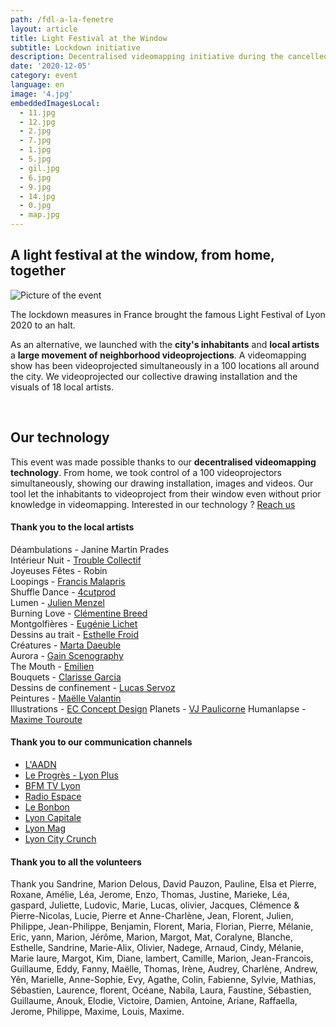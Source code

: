 ```yaml
---
path: /fdl-a-la-fenetre
layout: article
title: Light Festival at the Window
subtitle: Lockdown initiative
description: Decentralised videomapping initiative during the cancelled Light Festival of Lyon 2020
date: '2020-12-05'
category: event
language: en
image: '4.jpg'
embeddedImagesLocal:
  - 11.jpg
  - 12.jpg
  - 2.jpg
  - 7.jpg
  - 1.jpg
  - 5.jpg
  - gil.jpg
  - 6.jpg
  - 9.jpg
  - 14.jpg
  - 0.jpg
  - map.jpg
---
```


## A light festival at the window, from home, together

![Picture of the event](4.jpg)

The lockdown measures in France brought the famous Light Festival of Lyon 2020 to an halt.

As an alternative, we launched with the **city's inhabitants** and **local artists** a **large movement of neighborhood videoprojections**. A videomapping show has been videoprojected simultaneously in a 100 locations all around the city. We videoprojected our collective drawing installation and the visuals of 18 local artists.

<br/>

 <ImageGrid props={props}/>

## Our technology

This event was made possible thanks to our **decentralised videomapping technology**. From home, we took control of a 100 videoprojectors simultaneously, showing our drawing installation, images and videos. Our tool let the inhabitants to videoproject from their window even without prior knowledge in videomapping. Interested in our technology ? [Reach us](/contact)

#### Thank you to the local artists

Déambulations - Janine Martin Prades  
Intérieur Nuit - [Trouble Collectif](https://www.instagram.com/TroubleCollectif/)  
Joyeuses Fêtes - Robin  
Loopings - [Francis Malapris](http://malapris.com)  
Shuffle Dance - [4cutprod](https://www.instagram.com/4cutprod/)  
Lumen - [Julien Menzel](http://mrzl.fr/)  
Burning Love - [Clémentine Breed](http://www.clementine-breed.fr/)  
Montgolfières - [Eugénie Lichet](http://instagram.com/eugenie_jl)  
Dessins au trait - [Esthelle Froid](https://www.instagram.com/est_h_elle/)  
Créatures - [Marta Daeuble](http://www.martadaeuble.com/)  
Aurora - [Gain Scenography](https://www.instagram.com/gain.scenography/)  
The Mouth - [Emilien](https://www.instagram.com/emilien.neilime/)  
Bouquets - [Clarisse Garcia](https://www.instagram.com/clarisse_clg/)  
Dessins de confinement - [Lucas Servoz](https://www.instagram.com/servoz.lucas/)  
Peintures - [Maëlle Valantin](https://maellevalantin.wixsite.com/monsite)  
Illustrations - [EC Concept Design](https://www.instagram.com/ecdesign_studio_/)
Planets - [VJ Paulicorne](https://www.instagram.com/paul_icorne/)
Humanlapse - [Maxime Touroute](https://maximetouroute.github.io)

#### Thank you to our communication channels

- [L'AADN](https://aadn.org/)
- [Le Progrès - Lyon Plus](https://www.lyonplus.com/actualite/2020/12/08/une-fete-des-lumieres-chez-soi-citoyenne-et-artistique)
- [BFM TV Lyon](https://www.bfmtv.com/lyon/fete-des-lumieres-les-lyonnais-invites-illuminer-les-facades-grace-a-des-videoprojecteurs_AV-202012030181.html)
- [Radio Espace](http://www.radioespace.com/news/locales/188872/une-fete-des-lumieres-aux-fenetres-cette-annee-a-lyon)
- [Le Bonbon](https://www.lebonbon.fr/lyon/news/fete-des-lumieres-dessins-murs-projection/)
- [Lyon Capitale](https://www.lyoncapitale.fr/actualite/confinement-participez-a-une-oeuvre-lumineuse-et-dessinee-depuis-chez-vous/)
- [Lyon Mag](https://www.lyonmag.com/article/111665/lyon-un-projet-de-fete-des-lumieres-aux-fenetres-cette-annee)
- [Lyon City Crunch](https://lyon.citycrunch.fr/une-fete-des-lumieres-aux-fenetres-le-5-decembre/2020/11/25/)

#### Thank you to all the volunteers

Thank you Sandrine, Marion Delous, David Pauzon, Pauline, Elsa et Pierre, Roxane, Amélie, Léa, Jerome, Enzo, Thomas, Justine, Marieke, Léa, gaspard, Juliette, Ludovic, Marie, Lucas, olivier, Jacques, Clémence & Pierre-Nicolas, Lucie, Pierre et Anne-Charlène, Jean, Florent, Julien, Philippe, Jean-Philippe, Benjamin, Florent, Maria, Florian, Pierre, Mélanie, Eric, yann, Marion, Jérôme, Marion, Margot, Mat, Coralyne, Blanche, Esthelle, Sandrine, Marie-Alix, Olivier, Nadege, Arnaud, Cindy, Mélanie, Marie laure, Margot, Kim, Diane, lambert, Camille, Marion, Jean-Francois, Guillaume, Eddy, Fanny, Maëlle, Thomas, Irène, Audrey, Charlène, Andrew, Yên, Marielle, Anne-Sophie, Evy, Agathe, Colin, Fabienne, Sylvie, Mathias, Sébastien, Laurence, florent, Océane, Nabila, Laura, Faustine, Sébastien, Guillaume, Anouk, Elodie, Victoire, Damien, Antoine, Ariane, Raffaella, Jerome, Philippe, Maxime, Louis, Maxime.
